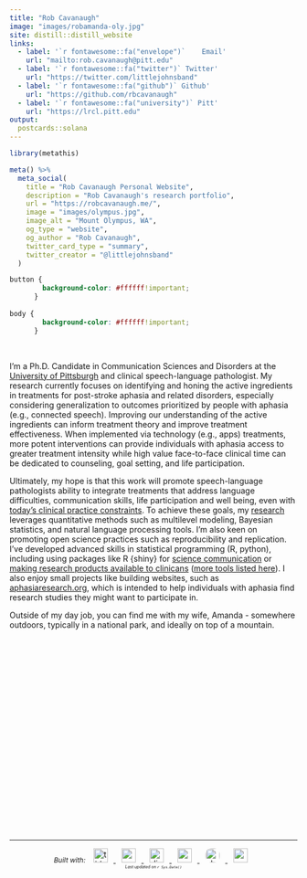 ```yaml
---
title: "Rob Cavanaugh"
image: "images/robamanda-oly.jpg"
site: distill::distill_website
links:
  - label: '`r fontawesome::fa("envelope")`    Email'
    url: "mailto:rob.cavanaugh@pitt.edu"
  - label: '`r fontawesome::fa("twitter")` Twitter'
    url: "https://twitter.com/littlejohnsband"
  - label: '`r fontawesome::fa("github")` Github'
    url: "https://github.com/rbcavanaugh"
  - label: '`r fontawesome::fa("university")` Pitt'
    url: "https://lrcl.pitt.edu"
output:
  postcards::solana
---
```

 
```r
library(metathis)

meta() %>%
  meta_social(
    title = "Rob Cavanaugh Personal Website",
    description = "Rob Cavanaugh's research portfolio",
    url = "https://robcavanaugh.me/",
    image = "images/olympus.jpg",
    image_alt = "Mount Olympus, WA",
    og_type = "website",
    og_author = "Rob Cavanaugh",
    twitter_card_type = "summary",
    twitter_creator = "@littlejohnsband"
  )

```

```css
button {
        background-color: #ffffff!important;
      }
      
body {
        background-color: #ffffff!important;
      }
```
<br>

I'm a Ph.D. Candidate in Communication Sciences and Disorders at the [University of Pittsburgh](https://www.lrcl.pitt.edu/) and clinical speech-language pathologist. My research currently focuses on identifying and honing the active ingredients in treatments for post-stroke aphasia and related disorders, especially considering  generalization to outcomes prioritized by people with aphasia (e.g., connected speech). Improving our understanding of the active ingredients can inform treatment theory and improve treatment effectiveness. When implemented via technology (e.g., apps) treatments, more potent interventions can provide individuals with aphasia access to greater treatment intensity while high value face-to-face clinical time can be dedicated to counseling, goal setting, and life participation. 

Ultimately, my hope is that this work will promote speech-language pathologists ability to integrate treatments that address language difficulties, communication skills, life participation and well being, even with [today's clinical practice constraints](https://podcasts.apple.com/ph/podcast/episode-77-voltage-drop-and-aphasia-treatment/id1166457367?i=1000539987679). To achieve these goals, my [research](https://robcavanaugh.com/research.html) leverages quantitative methods such as multilevel modeling, Bayesian statistics, and natural language processing tools. I'm also keen on promoting open science practices such as reproducibility and replication. I've developed advanced skills in statistical programming (R, python), including using packages like R {shiny} for [science communication](https://robcavanaugh.app/shiny/effect-sizes/) or [making research products available to clinicans](https://aphasia-apps.shinyapps.io/PNT-CAT/) ([more tools listed here](https://robcavanaugh.com/shiny)). I also enjoy small projects like building websites, such as [aphasiaresearch.org](https://aphasiaresearch.org), which is intended to help individuals with aphasia find research studies they might want to participate in.  

Outside of my day job, you can find me with my wife, Amanda - somewhere outdoors, typically in a national park, and ideally on top of a mountain.

<div style = "box-sizing: border-box;
    min-height: 10%;
    padding: 0 0 50px;
    position: relative;">
    
<center style = "bottom: 0;
    height: 50px;
    left: 0;
    position: absolute;
    width: 100%;">
    
<hr>

<p style="padding-bottom:10px;"><em style="font-size:.75rem;">Built with:</em>
<a href="https://www.tidyverse.org/" target="_blank">
  <img border="0" alt="tidyverse logo" src = "images/tidyverse.svg" height="25px" width="auto" style="margin:0 10px;">
</a>
<a href="https://rmarkdown.rstudio.com/" target="_blank">
  <img border="0" alt="rmarkdown logo" src = "images/rmarkdown.png" height="25px" width="auto" style="margin:0 10px;">
</a>
<a href="https://rstudio.github.io/distill/" target="_blank">
  <img border="0" alt="distill logo" src = "images/distill.png" height="25px" width="auto" style="margin:0 10px;">
</a>
<a href="https://github.com/rstudio/pagedown" target="_blank">
  <img border="0" alt="pagedown logo" src = "images/pagedown.png" height="25px" width="auto" style="margin:0 10px;">
</a>
<a href="http://nickstrayer.me/datadrivencv/" target="_blank">
  <img border="0" alt="datadriven cv logo" src = "images/ddcv.svg" height="25px" width="auto" style="border-radius:10px; margin:0 10px;">
</a>
<a href="https://pkg.garrickadenbuie.com/metathis/" target="_blank">
  <img border="0" alt="metathis logo" src = "images/metathis.png" height="25px" width="auto" style="margin:0 10px;">
</a>
<br>
<em style="font-size:.5em">
Last updated on `r Sys.Date()`
</em>
</p>


</center>

</div>


<!-- body { -->
<!--         background-color: #FFFFFF; -->
<!--       } -->

<!--       .rounded { -->
<!--         border-radius:50%!important; -->
<!--       } -->


